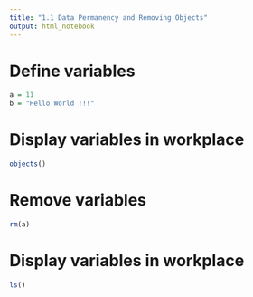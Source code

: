 ```yaml
---
title: "1.1 Data Permanency and Removing Objects"
output: html_notebook
---
```


# Define variables
```r
a = 11
b = "Hello World !!!"
```

# Display variables in workplace
```r
objects()
```

# Remove variables
```r
rm(a)
```

# Display variables in workplace
```r
ls()
```
